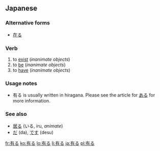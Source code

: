 ==Japanese==
{{ja-kanjitab|有}}

===Alternative forms===
*[[在る]]

===Verb===
{{ja-verb|kk|type=1|tr=intrans|hira=ある|rom=aru}}

# to [[exist]] (''inanimate objects'')
# to [[be]] (''inanimate objects'')
# to [[have]] (''inanimate objects'')

===Usage notes===
*有る is usually written in hiragana. Please see the article for [[ある]] for more information.

===See also===
*[[居る]] (いる, iru, ''animate'')
*[[だ]] (da), [[です]] (desu)

[[fr:有る]]
[[ko:有る]]
[[lo:有る]]
[[li:有る]]
[[ja:有る]]
[[pl:有る]]